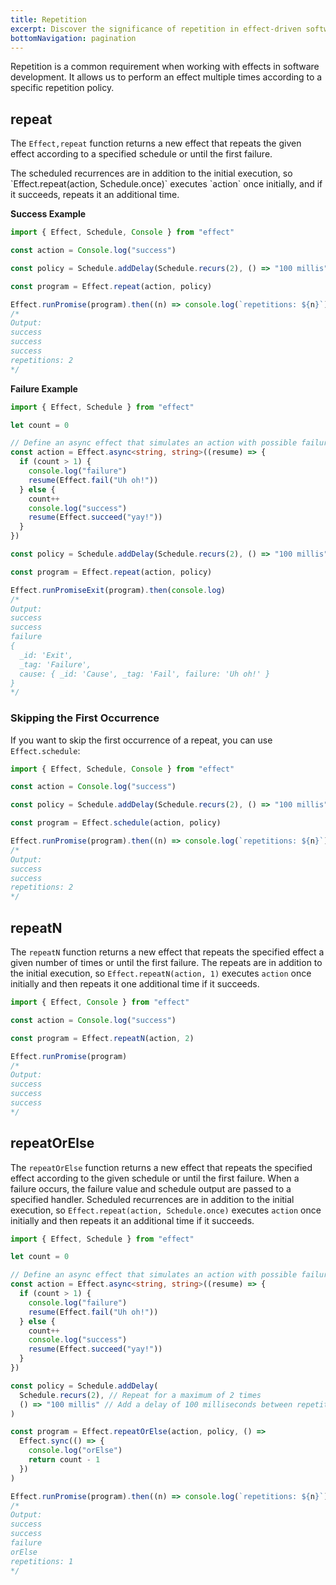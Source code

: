 ```yaml
---
title: Repetition
excerpt: Discover the significance of repetition in effect-driven software development with functions like `repeat` and `repeatOrElse`. Explore repeat policies, which enable you to execute effects multiple times according to specific criteria. Learn the syntax and examples of `repeat` and `repeatOrElse` for effective handling of repeated actions, including optional fallback strategies for errors.
bottomNavigation: pagination
---
```


Repetition is a common requirement when working with effects in software development. It allows us to perform an effect multiple times according to a specific repetition policy.

## repeat

The `Effect,repeat` function returns a new effect that repeats the given effect according to a specified schedule or until the first failure.

<Warning>
  The scheduled recurrences are in addition to the initial execution, so
  `Effect.repeat(action, Schedule.once)` executes `action` once initially, and
  if it succeeds, repeats it an additional time.
</Warning>

**Success Example**

```ts twoslash
import { Effect, Schedule, Console } from "effect"

const action = Console.log("success")

const policy = Schedule.addDelay(Schedule.recurs(2), () => "100 millis")

const program = Effect.repeat(action, policy)

Effect.runPromise(program).then((n) => console.log(`repetitions: ${n}`))
/*
Output:
success
success
success
repetitions: 2
*/
```

**Failure Example**

```ts twoslash
import { Effect, Schedule } from "effect"

let count = 0

// Define an async effect that simulates an action with possible failures
const action = Effect.async<string, string>((resume) => {
  if (count > 1) {
    console.log("failure")
    resume(Effect.fail("Uh oh!"))
  } else {
    count++
    console.log("success")
    resume(Effect.succeed("yay!"))
  }
})

const policy = Schedule.addDelay(Schedule.recurs(2), () => "100 millis")

const program = Effect.repeat(action, policy)

Effect.runPromiseExit(program).then(console.log)
/*
Output:
success
success
failure
{
  _id: 'Exit',
  _tag: 'Failure',
  cause: { _id: 'Cause', _tag: 'Fail', failure: 'Uh oh!' }
}
*/
```

### Skipping the First Occurrence

If you want to skip the first occurrence of a repeat, you can use `Effect.schedule`:

```ts twoslash
import { Effect, Schedule, Console } from "effect"

const action = Console.log("success")

const policy = Schedule.addDelay(Schedule.recurs(2), () => "100 millis")

const program = Effect.schedule(action, policy)

Effect.runPromise(program).then((n) => console.log(`repetitions: ${n}`))
/*
Output:
success
success
repetitions: 2
*/
```

## repeatN

The `repeatN` function returns a new effect that repeats the specified effect a given number of times or until the first failure. The repeats are in addition to the initial execution, so `Effect.repeatN(action, 1)` executes `action` once initially and then repeats it one additional time if it succeeds.

```ts twoslash
import { Effect, Console } from "effect"

const action = Console.log("success")

const program = Effect.repeatN(action, 2)

Effect.runPromise(program)
/*
Output:
success
success
success
*/
```

## repeatOrElse

The `repeatOrElse` function returns a new effect that repeats the specified effect according to the given schedule or until the first failure. When a failure occurs, the failure value and schedule output are passed to a specified handler. Scheduled recurrences are in addition to the initial execution, so `Effect.repeat(action, Schedule.once)` executes `action` once initially and then repeats it an additional time if it succeeds.

```ts twoslash
import { Effect, Schedule } from "effect"

let count = 0

// Define an async effect that simulates an action with possible failures
const action = Effect.async<string, string>((resume) => {
  if (count > 1) {
    console.log("failure")
    resume(Effect.fail("Uh oh!"))
  } else {
    count++
    console.log("success")
    resume(Effect.succeed("yay!"))
  }
})

const policy = Schedule.addDelay(
  Schedule.recurs(2), // Repeat for a maximum of 2 times
  () => "100 millis" // Add a delay of 100 milliseconds between repetitions
)

const program = Effect.repeatOrElse(action, policy, () =>
  Effect.sync(() => {
    console.log("orElse")
    return count - 1
  })
)

Effect.runPromise(program).then((n) => console.log(`repetitions: ${n}`))
/*
Output:
success
success
failure
orElse
repetitions: 1
*/
```
